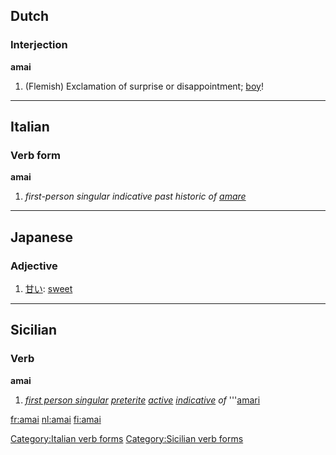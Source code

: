 ==Dutch==

===Interjection===
'''amai'''

# (Flemish) Exclamation of surprise or disappointment; [[boy]]!

----

==Italian==

===Verb form===
'''amai'''

# ''first-person singular indicative past historic of [[amare]]''

[[Category:Italian verb forms]]

----

==Japanese==

===Adjective===
{{ja-adj|r|decl=い|hira=あまい}}

# [[甘い]]: [[sweet]]

----

==Sicilian==

===Verb===
'''amai'''

# ''[[first person singular]] [[preterite]] [[active voice|active]] [[indicative mood|indicative]] of'' '''[[amari#Sicilian|amari]]

[[Category:Sicilian verb forms]]

[[fr:amai]]
[[nl:amai]]
[[fi:amai]]